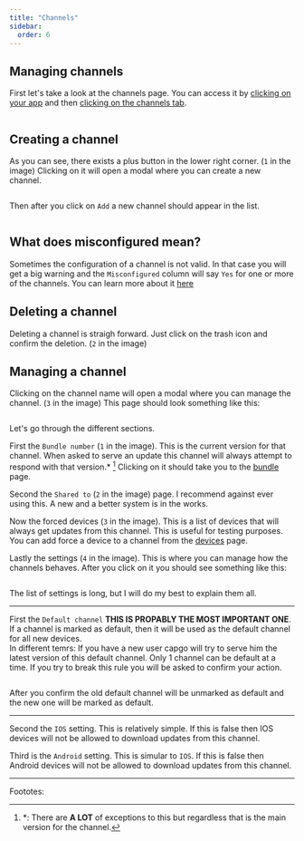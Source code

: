 ```yaml
---
title: "Channels"
sidebar:
  order: 6
---
```


## Managing channels

First let's take a look at the channels page. You can access it by [clicking on your app](/docs/webapp/main-page) and then [clicking on the channels tab](/docs/webapp/main-app-page).


<figure><img src="/channels.png" alt="" /><figcaption></figcaption></figure>

## Creating a channel

As you can see, there exists a plus button in the lower right corner. (`1` in the image) Clicking on it will open a modal where you can create a new channel.
<figure><img style="margin-left: auto; margin-right: auto" src="/new_channel_modal.png" alt="" /><figcaption></figcaption></figure>

Then after you click on `Add` a new channel should appear in the list.
<figure><img src="/post-channel-create.png" alt="" /><figcaption></figcaption></figure>

## What does misconfigured mean?
Sometimes the configuration of a channel is not valid. In that case you will get a big warning and the `Misconfigured` column will say `Yes` for one or more of the channels.
You can learn more about it [here](/docs/tooling/cli#disable-updates-strategy)

## Deleting a channel

Deleting a channel is straigh forward. Just click on the trash icon and confirm the deletion. (`2` in the image)

## Managing a channel

Clicking on the channel name will open a modal where you can manage the channel. (`3` in the image)
This page should look something like this:

<figure><img src="/manage_channel_main.png" alt="" /><figcaption></figcaption></figure>

Let's go through the different sections.

First the `Bundle number` (`1` in the image). This is the current version for that channel. When asked to serve an update this channel will always attempt to respond with that version.* [^1]
Clicking on it should take you to the [bundle](TODO) page.

Second the `Shared to` (`2` in the image) page. I recommend against ever using this. A new and a better system is in the works.

Now the forced devices (`3` in the image). This is a list of devices that will always get updates from this channel. This is useful for testing purposes. You can add force a device to a channel from the [devices](TODO) page.

Lastly the settings (`4` in the image). This is where you can manage how the channels behaves.
After you click on it you should see something like this:

<figure><img src="/channel_settings.png" alt="" /><figcaption></figcaption></figure>

The list of settings is long, but I will do my best to explain them all.

---
First the `Default channel` **THIS IS PROPABLY THE MOST IMPORTANT ONE**.\
If a channel is marked as default, then it will be used as the default channel for all new devices.\
In different temrs: If you have a new user capgo will try to serve him the latest version of this default channel.
Only 1 channel can be default at a time. If you try to break this rule you will be asked to confirm your action.

<figure><img style="margin-left: auto; margin-right: auto" src="/confirm-make-default.png" alt="" /><figcaption></figcaption></figure>

After you confirm the old default channel will be unmarked as default and the new one will be marked as default.

---
Second the `IOS` setting. This is relatively simple. If this is false then IOS devices will not be allowed to download updates from this channel.

Third is the `Android` setting. This is simular to `IOS`. If this is false then Android devices will not be allowed to download updates from this channel.

---
Foototes:
[^1]: \*: There are **A LOT** of exceptions to this but regardless that is the main version for the channel.